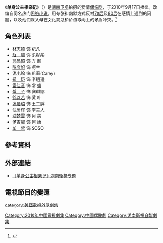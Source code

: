 {{Infobox television
| 名稱       = 单身公主相亲记
| 英文名稱    = ''Princess Single Blind Date in Mind''
| 原名       = 	
| 圖片       = [[file:Princess_single_blind_date_in_mind.jpg|220px]]
| 圖片簡介   = 单身公主相亲记 海報
| 類型       = 偶像劇
| 原創       = 
| 發展       = 
| 導演       = [[陈铭章|陈铭章]]
| 編劇       = [[顾奕|顾奕]]、[[蔡德明|蔡德明]]、[[迷茶|迷茶]]
| 演出       = [[林志颖|林志颖]]、[[赵靓|赵靓]]、[[郭品超|郭品超]]、<br>[[陈彦妃|陈彦妃]]、[[洪小玲|洪小玲]]
| 配音       = 
| 旁白       = 
| 主題曲     = 
| 片頭曲     = 
| 片尾曲     = 
| 插曲       = 
| 作曲       = 
| 國家       = {{CHNML}}
| 地區       = 
| 語言       = [[普通話|普通話]]
| 字幕       = [[中文|中文]]
| 季數       = 
| 系列數     = 
| 輯數       = 
| 集數       = 30集
| 每集列表   = 
| 執行製片   = 天娱传媒有限公司
| 製片人     = [[姚嘉|姚嘉]]、[[周琳|周琳]]
| 監製       = [[欧阳常林|欧阳常林]]、周琳
| 副製片人   = 
| 共同製片人 = [[湖南电视台|湖南电视台]]
| 編審       = 
| 剪輯       = 
| 外景       = 
| 機位       = 
| 每集長     = 約45分鐘
| 頻道       = 
| 電視網     = 
| 電視臺     = [[湖南衛視|湖南衛視]]
| 視頻制式   = 
| 音訊制式   = 
| 首播國家   = {{PRC}}
| 首播地區   = 
| 開始       = {{start_date|2010|9|17}}
| 結束       ={{end_date|2010|10|2}} 
| 晚於       = 
| 早於       = 
| 相關劇集   = 
| 中國大陸名稱 = 
| 臺灣名稱     =  
| 港澳名稱     = 
| 馬新名稱     = 
| 官方網站   = 
| imdb_id    = 
| tv_com_id  = 
}}
《'''单身公主相亲记'''》（{{lang-en|'''''Princess Single Blind Date in Mind'''''}}）是[[湖南卫视|湖南卫视]]拍摄的爱情[[偶像剧|偶像剧]]，于2010年9月17日播出。改编自同名热门[[网络小说|网络小说]]，用夸张和幽默方式反衬[[70后|70后]]及[[80后|80后]]在感情上遇到的问题，以及他们跟父母在文化观念和价值取向上的矛盾冲突。<ref>{{Cite web |url=http://gb.cri.cn/27564/2010/09/20/1326s2998832.htm |title=《单身公主相亲记》 林志颖当爸爸再演偶像剧 |access-date=2016-05-18 |archive-date=2016-10-14 |archive-url=https://web.archive.org/web/20161014012754/http://gb.cri.cn/27564/2010/09/20/1326s2998832.htm |dead-url=no }}</ref>

== 角色列表 ==
*[[林志颖|林志颖]] 饰 纪凡
*[[赵靓|赵　靓]] 饰 乐彤彤
*[[郭品超|郭品超]] 饰 方 颜
*[[陈彦妃|陈彦妃]] 饰 柯兰
*[[洪小鈴|洪小鈴]] 饰 凱莉(Carey)
*[[郑恺|郑　恺]] 饰 李逍遥
*[[雷佳音|雷佳音]] 饰 常 盛
*[[馨子|馨　子]] 饰 赛琳娜
*[[徐以若|徐以若]] 饰 黄 叶
*[[张晨璐|张晨璐]] 饰 王二胖
*[[沈居辉|沈居辉]] 饰 李夫人
*[[沈梦雪|沈梦雪]] 饰 阿 美
*[[汤吉靓|汤吉靓]] 饰 阿 娇
*[[牟紫|牟　紫]] 饰 SOSO

==參考資料==
{{reflist}}

==外部連結==
*[http://ent.hunantv.com/v/tv/dsgzxqj/   《单身公主相亲记》湖南衛視专题]{{Wayback|url=http://ent.hunantv.com/v/tv/dsgzxqj/ |date=20160304083736 }}

==電視節目的變遷==
{{電視節目的變遷
|電視台={{CHN}}[[湖南卫视|湖南卫视]]
|播放檔次=[[金鹰独播剧场|金鹰独播剧场]] 每日22:00-00:05
|節目名稱=单身公主相亲记<br /> (2010年9月17日－10月2日)
|上一節目=[[泡沫之夏|泡沫之夏]]<br /> (2010年8月31日－9月17日)
|下一節目=[[桃花小妹_(電視劇)|桃花小妹]]<br /> (2010年10月2日－10月10日)
}}
{{湖南卫视电视剧|nocat}}
{{DEFAULTSORT:DAN单}}
[[Category:2010年中國電視劇集|Category:2010年中國電視劇集]]
[[Category:中國偶像劇|Category:中國偶像劇]]
[[category:美亞電視外購劇集|category:美亞電視外購劇集]]
[[Category:湖南衛視自製劇集|Category:湖南衛視自製劇集]]